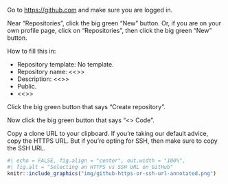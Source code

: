 Go to <https://github.com> and make sure you are logged in.

Near "Repositories", click the big green "New" button.
Or, if you are on your own profile page, click on "Repositories", then click the big green "New" button.

How to fill this in:

* Repository template: No template.
* Repository name: <<<repository_name_text>>>
* Description: <<<description_text>>>
* Public.
* <<<initialize_text>>>

Click the big green button that says "Create repository".

Now click the big green button that says "<> Code".

Copy a clone URL to your clipboard.
If you're taking our default advice, copy the HTTPS URL.
But if you're opting for SSH, then make sure to copy the SSH URL.

```r
#| echo = FALSE, fig.align = "center", out.width = "100%",
#| fig.alt = "Selecting an HTTPS vs SSH URL on GitHub"
knitr::include_graphics("img/github-https-or-ssh-url-annotated.png")
```
